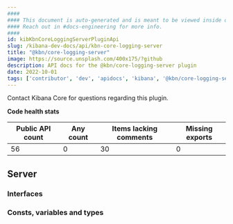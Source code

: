```yaml
---
####
#### This document is auto-generated and is meant to be viewed inside our experimental, new docs system.
#### Reach out in #docs-engineering for more info.
####
id: kibKbnCoreLoggingServerPluginApi
slug: /kibana-dev-docs/api/kbn-core-logging-server
title: "@kbn/core-logging-server"
image: https://source.unsplash.com/400x175/?github
description: API docs for the @kbn/core-logging-server plugin
date: 2022-10-01
tags: ['contributor', 'dev', 'apidocs', 'kibana', '@kbn/core-logging-server']
---
```




Contact Kibana Core for questions regarding this plugin.

**Code health stats**

| Public API count  | Any count | Items lacking comments | Missing exports |
|-------------------|-----------|------------------------|-----------------|
| 56 | 0 | 30 | 0 |

## Server

### Interfaces
<DocDefinitionList data={kbnCoreLoggingServerObj.server.interfaces}/>

### Consts, variables and types
<DocDefinitionList data={kbnCoreLoggingServerObj.server.misc}/>

